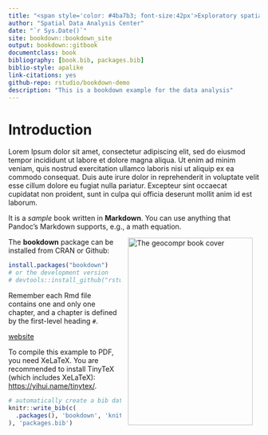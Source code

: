```yaml
--- 
title: "<span style='color: #4ba7b3; font-size:42px'>Exploratory spatial data analysis with GeoDa"
author: "Spatial Data Analysis Center"
date: "`r Sys.Date()`"
site: bookdown::bookdown_site
output: bookdown::gitbook
documentclass: book
bibliography: [book.bib, packages.bib]
biblio-style: apalike
link-citations: yes
github-repo: rstudio/bookdown-demo
description: "This is a bookdown example for the data analysis"
---
```


# Introduction {-}

Lorem Ipsum dolor sit amet, consectetur adipiscing elit, sed do eiusmod tempor incididunt ut labore et dolore magna aliqua. Ut enim ad minim veniam, quis nostrud exercitation ullamco laboris nisi ut aliquip ex ea commodo consequat. Duis aute irure dolor in reprehenderit in voluptate velit esse cillum dolore eu fugiat nulla pariatur. Excepteur sint occaecat cupidatat non proident, sunt in culpa qui officia deserunt mollit anim id est laborum.

It is a _sample_ book written in **Markdown**. You can use anything that Pandoc's Markdown supports, e.g., a math equation.

<a href="https://www.crcpress.com/9781138304512"><img src="images/logo.png" width="250" height="375" alt="The geocompr book cover" align="right" style="margin: 0 1em 0 1em" /></a>



The **bookdown** package can be installed from CRAN or Github:

```r
install.packages("bookdown")
# or the development version
# devtools::install_github("rstudio/bookdown")
```

Remember each Rmd file contains one and only one chapter, and a chapter is defined by the first-level heading `#`.

[website](https://yihui.name/tinytex/)
  
To compile this example to PDF, you need XeLaTeX. You are recommended to install TinyTeX (which includes XeLaTeX): <https://yihui.name/tinytex/>.

```r
# automatically create a bib database for R packages
knitr::write_bib(c(
  .packages(), 'bookdown', 'knitr', 'rmarkdown'
), 'packages.bib')
```
